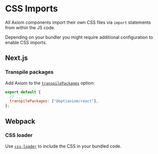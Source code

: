 # CSS Imports

All Axiom components import their own CSS files via `import` statements from within the JS code.

Depending on your bundler you might require additional configuration to enable CSS imports.

## Next.js

### Transpile packages

Add Axiom to the [`transpilePackages`](https://nextjs.org/docs/app/api-reference/next-config-js/transpilePackages) option:

```js filename="next.config.js"
export default {
  // ...
  transpilePackages: ["@optiaxiom/react"],
};
```

## Webpack

### CSS loader

Use [`css-loader`](https://webpack.js.org/loaders/css-loader/) to include the CSS in your bundled code.
